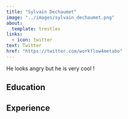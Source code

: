 ---
title: "Sylvain Dechaumet"
image: "../images/sylvain_dechaumet.png"
about:
  template: trestles
links: 
  - icon: twitter
text: Twitter
href: "https://twitter.com/workflow4metabo"
---
  
He looks angry but he is very cool !

## Education



## Experience



